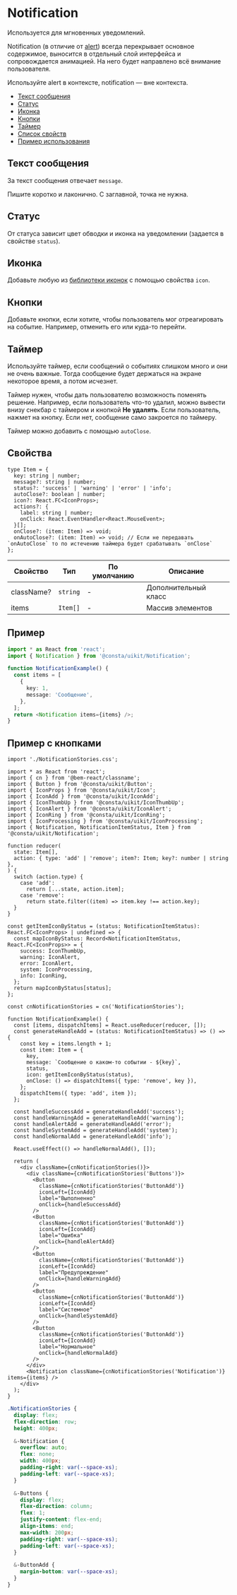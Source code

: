
# Notification

Используется для мгновенных уведомлений.

Notification (в отличие от [alert](?path=/docs/components-alert--playground))
всегда перекрывает основное содержимое, выносится в отдельный слой интерфейса
и сопровождается анимацией. На него будет направлено всё внимание пользователя.

Используйте alert в контексте, notification — вне контекста.

- [Текст сообщения](#текст-сообщения)
- [Статус](#статус)
- [Иконка](#иконка)
- [Кнопки](#кнопки)
- [Таймер](#таймер)
- [Список свойств](#свойства)
- [Пример использования](#пример)

## Текст сообщения

За текст сообщения отвечает `message`.

Пишите коротко и лаконично. С заглавной, точка не нужна.

## Статус

От статуса зависит цвет обводки и иконка на уведомлении (задается в свойстве `status`).

<NotificationExampleStatus />

## Иконка

Добавьте любую из [библиотеки иконок](?path=/story/components-icons--playground) с помощью свойства `icon`.

<NotificationExampleIcon />

## Кнопки

Добавьте кнопки, если хотите, чтобы пользователь мог отреагировать на событие.
Например, отменить его или куда-то перейти.

<NotificationExampleButtons />

## Таймер

Используйте таймер, если сообщений о событиях слишком много и они не очень важные.
Тогда сообщение будет держаться на экране некоторое время, а потом исчезнет.

Таймер нужен, чтобы дать пользователю возможность поменять решение. Например,
если пользователь что-то удалил, можно вывести внизу снекбар с таймером и кнопкой
**Не удалять**. Если пользователь, нажмет на кнопку. Если нет, сообщение само закроется
по таймеру.

Таймер можно добавить с помощью `autoClose`.

<NotificationExampleTimer />

## Свойства

```tsx
type Item = {
  key: string | number;
  message?: string | number;
  status?: 'success' | 'warning' | 'error' | 'info';
  autoClose?: boolean | number;
  icon?: React.FC<IconProps>;
  actions?: {
    label: string | number;
    onClick: React.EventHandler<React.MouseEvent>;
  }[];
  onClose?: (item: Item) => void;
  onAutoClose?: (item: Item) => void; // Если не передавать `onAutoClose` то по истечению таймера будет срабатывать `onClose`
};
```

| Свойство   | Тип      | По умолчанию | Описание             |
| ---------- | -------- | ------------ | -------------------- |
| className? | `string` | -            | Дополнительный класс |
| items      | `Item[]` | -            | Массив элементов     |

## Пример

```ts
import * as React from 'react';
import { Notification } from '@consta/uikit/Notification';

function NotificationExample() {
  const items = [
    {
      key: 1,
      message: 'Сообщение',
    },
  ];
  return <Notification items={items} />;
}
```

<NotificationExampleSimple />

## Пример с кнопками

```tsx
import './NotificationStories.css';

import * as React from 'react';
import { cn } from '@bem-react/classname';
import { Button } from '@consta/uikit/Button';
import { IconProps } from '@consta/uikit/Icon';
import { IconAdd } from '@consta/uikit/IconAdd';
import { IconThumbUp } from '@consta/uikit/IconThumbUp';
import { IconAlert } from '@consta/uikit/IconAlert';
import { IconRing } from '@consta/uikit/IconRing';
import { IconProcessing } from '@consta/uikit/IconProcessing';
import { Notification, NotificationItemStatus, Item } from '@consta/uikit/Notification';

function reducer(
  state: Item[],
  action: { type: 'add' | 'remove'; item?: Item; key?: number | string },
) {
  switch (action.type) {
    case 'add':
      return [...state, action.item];
    case 'remove':
      return state.filter((item) => item.key !== action.key);
  }
}

const getItemIconByStatus = (status: NotificationItemStatus): React.FC<IconProps> | undefined => {
  const mapIconByStatus: Record<NotificationItemStatus, React.FC<IconProps>> = {
    success: IconThumbUp,
    warning: IconAlert,
    error: IconAlert,
    system: IconProcessing,
    info: IconRing,
  };
  return mapIconByStatus[status];
};

const cnNotificationStories = cn('NotificationStories');

function NotificationExample() {
  const [items, dispatchItems] = React.useReducer(reducer, []);
  const generateHandleAdd = (status: NotificationItemStatus) => () => {
    const key = items.length + 1;
    const item: Item = {
      key,
      message: `Сообщение о каком-то событии - ${key}`,
      status,
      icon: getItemIconByStatus(status),
      onClose: () => dispatchItems({ type: 'remove', key }),
    };
    dispatchItems({ type: 'add', item });
  };

  const handleSuccessAdd = generateHandleAdd('success');
  const handleWarningAdd = generateHandleAdd('warning');
  const handleAlertAdd = generateHandleAdd('error');
  const handleSystemAdd = generateHandleAdd('system');
  const handleNormalAdd = generateHandleAdd('info');

  React.useEffect(() => handleNormalAdd(), []);

  return (
    <div className={cnNotificationStories()}>
      <div className={cnNotificationStories('Buttons')}>
        <Button
          className={cnNotificationStories('ButtonAdd')}
          iconLeft={IconAdd}
          label="Выполненно"
          onClick={handleSuccessAdd}
        />
        <Button
          className={cnNotificationStories('ButtonAdd')}
          iconLeft={IconAdd}
          label="Ошибка"
          onClick={handleAlertAdd}
        />
        <Button
          className={cnNotificationStories('ButtonAdd')}
          iconLeft={IconAdd}
          label="Предупреждение"
          onClick={handleWarningAdd}
        />
        <Button
          className={cnNotificationStories('ButtonAdd')}
          iconLeft={IconAdd}
          label="Системное"
          onClick={handleSystemAdd}
        />
        <Button
          className={cnNotificationStories('ButtonAdd')}
          iconLeft={IconAdd}
          label="Нормальное"
          onClick={handleNormalAdd}
        />
      </div>
      <Notification className={cnNotificationStories('Notification')} items={items} />
    </div>
  );
}
```

```css
.NotificationStories {
  display: flex;
  flex-direction: row;
  height: 400px;

  &-Notification {
    overflow: auto;
    flex: none;
    width: 400px;
    padding-right: var(--space-xs);
    padding-left: var(--space-xs);
  }

  &-Buttons {
    display: flex;
    flex-direction: column;
    flex: 1;
    justify-content: flex-end;
    align-items: end;
    max-width: 200px;
    padding-right: var(--space-xs);
    padding-left: var(--space-xs);
  }

  &-ButtonAdd {
    margin-bottom: var(--space-xs);
  }
}
```

<NotificationExampleWithButtons />
